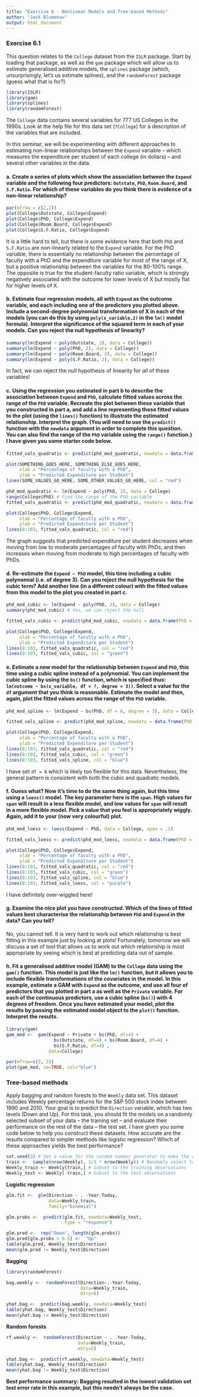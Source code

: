 ```yaml
---
title: "Exercise 6 - Nonlinear Models and Tree-based Methods"
author: "Jack Blumenau"
output: html_document
---
```


### Exercise 6.1

This question relates to the `College` dataset from the `ISLR` package. Start by loading that package, as well as the `gam` package which will allow us to estimate generalised additive models, the `splines` package (which, unsurprisingly, let's us estimate splines), and the `randomForest` package (guess what that is for?).

```r

library(ISLR)
library(gam)
library(splines)
library(randomForest)

```

The `College` data contains several variables for 777 US Colleges in the 1990s. Look at the help file for this data set (`?College`) for a description of the variables that are included. 

In this seminar, we will be experimenting with different approaches to estimating non-linear relationships between the `Expend` variable -- which measures the expenditure per student of each college (in dollars) -- and several other variables in the data.

#### a. Create a series of plots which show the association between the `Expend` variable and the following four predictors: `Outstate`, ` PhD`, `Room.Board`, and `S.F.Ratio`. For which of these variables do you think there is evidence of a non-linear relationship?

```r

par(mfrow = c(2,2))
plot(College$Outstate, College$Expend)
plot(College$PhD, College$Expend)
plot(College$Room.Board, College$Expend)
plot(College$S.F.Ratio, College$Expend) 

```

It is a little hard to tell, but there is some evidence here that both `PhD` and `S.F.Ratio` are non-linearly related to the `Expend` variable. For the PhD variable, there is essentially no relationship between the percentage of faculty with a PhD and the expenditure variable for most of the range of X, but a positive relationship between the variables for the 80-100% range. The opposite is true for the student-faculty ratio variable, which is strongly negatively associated with the outcome for lower levels of X but mostly flat for higher levels of X.

#### b. Estimate four regression models, all with `Expend` as the outcome variable, and each including one of the predictors you plotted above. Include a second-degree polynomial transformation of X in each of the models (you can do this by using `poly(x_variable,2)` in the `lm()` model formula). Interpret the significance of the squared term in each of your models. Can you reject the null hypothesis of linearity?

```r

summary(lm(Expend ~ poly(Outstate, 2), data = College))
summary(lm(Expend ~ poly(PhD, 2), data = College))
summary(lm(Expend ~ poly(Room.Board, 2), data = College))
summary(lm(Expend ~ poly(S.F.Ratio, 2), data = College))

```

In fact, we can reject the null hypothesis of linearity for *all* of these variables! 


#### c. Using the regression you estimated in part b to describe the association between `Expend` and `PhD`, calculate fitted values across the range of the `PhD` variable. Recreate the plot between these variable that you constructed in part a, and add a line representing these fitted values to the plot (using the `lines()` function) to illustrate the estimated relationship. Interpret the graph. (You will need to use the `predict()` function with the `newdata` argument in order to complete this question. You can also find the range of the `PhD` variable using the `range()` function.) I have given you some starter code below.


```r

fitted_vals_quadratic <- predict(phd_mod_quadratic, newdata = data.frame(PhD = SOME_VALUES_GO_HERE))

plot(SOMETHING_GOES_HERE, SOMETHING_ELSE_GOES_HERE,
     xlab = "Percentage of faculty with a PhD",
     ylab = "Predicted Expenditure per Student")
lines(SOME_VALUES_GO_HERE, SOME_OTHER_VALUES_GO_HERE, col = "red")

```



```r

phd_mod_quadratic <- lm(Expend ~ poly(PhD, 2), data = College)
range(College$PhD) # Find the range of the PhD variable
fitted_vals_quadratic <- predict(phd_mod_quadratic, newdata = data.frame(PhD = 8:103))

plot(College$PhD, College$Expend,
     xlab = "Percentage of faculty with a PhD",
     ylab = "Predicted Expenditure per Student")
lines(8:103, fitted_vals_quadratic, col = "red")

```

The graph suggests that predicted expenditure per student decreases when moving from low to moderate percentages of faculty with PhDs, and then increases when moving from moderate to high percentages of faculty with PhDs.

#### d. Re-estimate the `Expend ~ PhD` model, this time including a cubic polynomial (i.e. of degree 3). Can you reject the null hypothesis for the cubic term? Add another line (in a different colour) with the fitted values from this model to the plot you created in part c.

```r


phd_mod_cubic <- lm(Expend ~ poly(PhD, 3), data = College)
summary(phd_mod_cubic) # Yes, we can reject the null

fitted_vals_cubic <- predict(phd_mod_cubic, newdata = data.frame(PhD = 8:103))

plot(College$PhD, College$Expend,
     xlab = "Percentage of faculty with a PhD",
     ylab = "Predicted Expenditure per Student")
lines(8:103, fitted_vals_quadratic, col = "red")
lines(8:103, fitted_vals_cubic, col = "green")


```

#### e. Estimate a new model for the relationship between `Expend` and `PhD`, this time using a cubic spline instead of a polynomial. You can implement the cubic spline by using the `bs()` function, which is specified thus: `lm(outcome ~ bs(x_variable, df = ?, degree = 3))`. Select a value for the `df` argument that you think is reasonable. Estimate the model and then, again, plot the fitted values across the range of the `PhD` variable. 

```r


phd_mod_spline <- lm(Expend ~ bs(PhD, df = 6, degree = 3), data = College)

fitted_vals_spline <- predict(phd_mod_spline, newdata = data.frame(PhD = 8:103))

plot(College$PhD, College$Expend,
     xlab = "Percentage of faculty with a PhD",
     ylab = "Predicted Expenditure per Student")
lines(8:103, fitted_vals_quadratic, col = "red")
lines(8:103, fitted_vals_cubic, col = "green")
lines(8:103, fitted_vals_spline, col = "blue")


```
I have set `df = 6` which is likely too flexible for this data. Nevertheless, the general pattern is consistent with both the cubic and quadratic models.

#### f. Guess what? Now it's time to do the same thing again, but this time using a `loess()` model. The key parameter here is the `span`. High values for `span` will result in a less flexible model, and low values for `span` will result in a more flexible model. Pick a value that you feel is appropriately wiggly. Again, add it to your (now very colourful) plot.


```r


phd_mod_loess <- loess(Expend ~ PhD, data = College, span = .1)

fitted_vals_loess <- predict(phd_mod_loess, newdata = data.frame(PhD = 8:103))

plot(College$PhD, College$Expend,
     xlab = "Percentage of faculty with a PhD",
     ylab = "Predicted Expenditure per Student")
lines(8:103, fitted_vals_quadratic, col = "red")
lines(8:103, fitted_vals_cubic, col = "green")
lines(8:103, fitted_vals_spline, col = "blue")
lines(8:103, fitted_vals_loess, col = "purple")


```
I have definitely over-wiggled here!

#### g. Examine the nice plot you have constructed. Which of the lines of fitted values best characterise the relationship between `PhD` and `Expend` in the data? Can you tell?

No, you cannot tell. It is very hard to work out which relationship is best fitting in this example just by looking at plots! Fortunately, tomorrow we will discuss a set of tool that allows us to work out which relationship is most appropriate by seeing which is best at predicting data out of sample.

#### h. Fit a generalised additive model (GAM) to the `College` data using the `gam()` function. This model is just like the `lm()` function, but it allows you to include flexible transformations of the covariates in the model. In this example, estimate a GAM with `Expend` as the outcome, and use all four of predictors that you plotted in part a as well as the `Private` variable. For each of the continuous predictors, use a cubic spline (`bs()`) with 4 degrees of freedom. Once you have estimated your model, plot the results by passing the estimated model object to the `plot()` function. Interpret the results.

```r
library(gam)
gam_mod <-  gam(Expend ~ Private + bs(PhD, df=4) + 
                  bs(Outstate, df=4) + bs(Room.Board, df=4) + 
                  bs(S.F.Ratio, df=4) ,
                data=College)

par(mfrow=c(2, 3))
plot(gam_mod, se=TRUE, col="blue")
```

### Tree-based methods

Apply bagging and random forests to the `Weekly` data set. This dataset includes Weekly percentage returns for the S&P 500 stock index between 1990 and 2010. Your goal is to predict the `Direction` variable, which has two levels (Down and Up). For this task, you should fit the models on a randomly selected subset of your data -- the training set -- and evaluate their performance on the rest of the data -- the test set. I have given you some code below to help you construct these datasets. How accurate are the results compared to simpler methods like logistic regression? Which of these approaches yields the best performance?

```r

set.seed(3) # Set a value for the random number generator to make the results comparable across runs
train <-  sample(nrow(Weekly), 2/3 * nrow(Weekly)) # Randomly select two-thirds of the data
Weekly_train <- Weekly[train,] # Subset to the training observations
Weekly_test <- Weekly[-train,] # Subset to the test observations

```

**Logistic regression**

```r

glm.fit <-  glm(Direction ~ . -Year-Today, 
                data=Weekly_train, 
                family="binomial")

glm.probs <-  predict(glm.fit, newdata=Weekly_test, 
                      type = "response")

glm.pred <-  rep("Down", length(glm.probs))
glm.pred[glm.probs > 0.5] <-  "Up"
table(glm.pred, Weekly_test$Direction)
mean(glm.pred != Weekly_test$Direction)
```

**Bagging**

```r

library(randomForest)

bag.weekly <-  randomForest(Direction~.-Year-Today, 
                            data=Weekly_train, 
                            mtry=6)

yhat.bag <-  predict(bag.weekly, newdata=Weekly_test)
table(yhat.bag, Weekly_test$Direction)
mean(yhat.bag != Weekly_test$Direction)
```

**Random forests**

```r

rf.weekly <-  randomForest(Direction ~ . -Year-Today, 
                           data=Weekly_train, 
                           mtry=2)

yhat.bag <-  predict(rf.weekly, newdata=Weekly_test)
table(yhat.bag, Weekly_test$Direction)
mean(yhat.bag != Weekly_test$Direction)
```

**Best performance summary: Bagging resulted in the lowest validation set test error rate in this example, but this needn't always be the case.**

